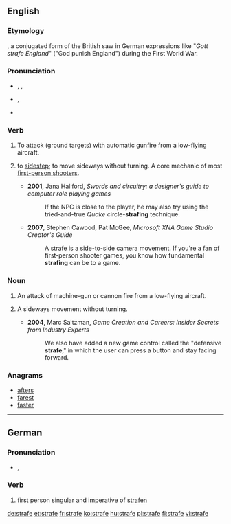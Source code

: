 {{also|Strafe}}
==English==

===Etymology===
{{etyl|de}} {{term|strafe||punish|lang=de}}, a conjugated form of {{term|strafen||punish|lang=de}} the British saw in German expressions like "''Gott strafe England''" ("God punish England") during the First World War.

===Pronunciation===
* {{a|UK}}, {{a|US}} {{IPA|/stɹeɪf/}}, {{SAMPA|/streIf/}}
* {{a|less commonly also}} {{IPA|/strɑf/}}, {{SAMPA|/strAf/}}
* {{rhymes|eɪf}}

===Verb===
{{en-verb|straf|es}}

# {{transitive}} To attack (ground targets) with automatic gunfire from a low-flying aircraft.
# {{transitive|video games}} to [[sidestep]]; to move sideways without turning. A core mechanic of most [[first-person shooter]]s.
#* '''2001''', Jana Hallford, ''Swords and circuitry: a designer's guide to computer role playing games''
#*: If the NPC is close to the player, he may also try using the tried-and-true ''Quake'' circle-'''strafing''' technique.
#* '''2007''', Stephen Cawood, Pat McGee, ''Microsoft XNA Game Studio Creator's Guide''
#*: A strafe is a side-to-side camera movement. If you're a fan of first-person shooter games, you know how fundamental '''strafing''' can be to a game.

===Noun===
{{en-noun}}

# An attack of machine-gun or cannon fire from a low-flying aircraft.
# {{video games}} A sideways movement without turning.
#* '''2004''', Marc Saltzman, ''Game Creation and Careers: Insider Secrets from Industry Experts''
#*: We also have added a new game control called the "defensive '''strafe'''," in which the user can press a button and stay facing forward.

===Anagrams===
* [[afters#English|afters]]
* [[farest#English|farest]]
* [[faster#English|faster]]

----

==German==

===Pronunciation===
* {{IPA|/ˈʃtʁaːfə/|lang=de}}, {{SAMPA|/"StRa:f@/}}

===Verb===
{{head|de|verb form}}

# first person singular and imperative of [[strafen]]

[[de:strafe]]
[[et:strafe]]
[[fr:strafe]]
[[ko:strafe]]
[[hu:strafe]]
[[pl:strafe]]
[[fi:strafe]]
[[vi:strafe]]